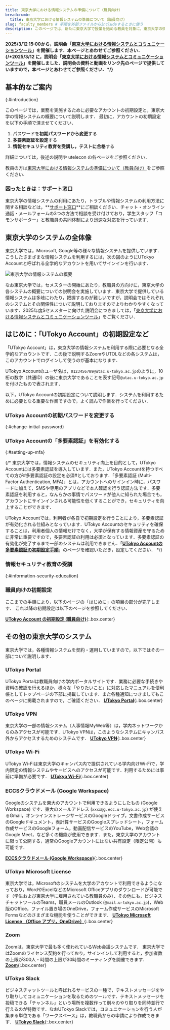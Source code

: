```yaml
---
title: 東京大学における情報システムの準備について（職員向け）
breadcrumb:
  title: 東京大学における情報システムの準備について（職員向け）
slug: faculty_members # 手順を外部ファイルからincludeするときに使う
description: このページでは，新たに東京大学で授業を始める教員を対象に，東京大学の情報システムを利用するために必要な事前準備を順序立てて説明しています．
---
```



<b class="box">
2025/3/12 15:00から，説明会「<a href="/events/2025-03-12/">東京大学における情報システムとコミュニケーションツール</a>」を開催します．本ページとあわせてご参照ください．
{/*2025/3/12 に，説明会「<a href="/events/2025-03-12/">東京大学における情報システムとコミュニケーションツール</a>」を開催しました．説明会の資料と動画をリンク先のページで提供していますので，本ページとあわせてご参照ください．*/}
</b>

## 基本的なご案内
{:#introduction}

このページでは，業務を実施するために必要なアカウントの初期設定と，東京大学の情報システムの概要について説明します．
最初に，アカウントの初期設定を以下の手順で済ませてください．

1. パスワードを**初期パスワードから変更**する
1. **多要素認証を設定**する
1. **情報セキュリティ教育を受講し，テストに合格**する

詳細については，後述の説明や utelecon の各ページをご参照ください．

教員の方は[東京大学における情報システムの準備について（教員向け）](/faculty_members/)をご参照ください.

### 困ったときは：サポート窓口

東京大学の情報システムの利用にあたり，トラブルや情報システムの利用方法に関する相談などは，**[サポート窓口](/support/)**にご相談ください．チャット・オンライン通話・メールフォームの3つの方法で相談を受け付けており，学生スタッフ「コモンサポーター」と教職員の共同体制により迅速な対応を行っています．

## 東京大学のシステムの全体像

東京大学では，Microsoft, Google等の様々な情報システムを提供しています．こうしたさまざまな情報システムを利用するには，次の図のようにUTokyo Accountと呼ばれる全学的なアカウントを用いてサインインを行います．

![東京大学の情報システムの概要](overall_system_ja_upside_down.png)

なお東京大学では，セメスターの開始にあたり，教職員の方向けに，東京大学の各システムの概要についての説明会を実施しています．東京大学で提供している情報システムは多岐にわたり，把握するのが難しいですが，説明会ではそれぞれのシステムとその関係性について説明しておりますのでよりわかりやすくなっています．2025年度Sセメスターに向けた説明会につきましては，「[東京大学における情報システムとコミュニケーションツール](/events/2025-03-12/)」をご覧ください．

## はじめに：「UTokyo Account」の初期設定など

「UTokyo Account」は，東京大学の情報システムを利用する際に必要となる全学的なアカウントです．この後で説明するZoomやUTOLなどの各システムは，このアカウントでログインして使うのが基本になります．

UTokyo Accountのユーザ名は，`0123456789@utac.u-tokyo.ac.jp`のように，10桁の数字（共通ID）の後に東京大学であることを表す記号`@utac.u-tokyo.ac.jp`を付けたもので表されます．

以下，UTokyo Accountの初期設定について説明します．システムを利用するために必要となる重要な作業ですので，よく読んで作業を行ってください．

### UTokyo Accountの初期パスワードを変更する
{:#change-initial-password}

<UTokyoAccountChangePassword variant="faculty_members" />

### UTokyo Accountの「多要素認証」を有効化する
{:#setting-up-mfa}

<UTokyoAccountMFA />

{/*
東京大学では，情報システムのセキュリティ向上を目的として，UTokyo Accountには多要素認証を導入しています．また，UTokyo Accountを持つすべての方が#多要素認証の設定を必須#としております．「多要素認証 (Multi-Factor Authentication, MFA)」とは，アカウントへのサインイン時に，パスワードに加えて，SMSや専用のアプリなどで本人確認を行う認証方法です．多要素認証を利用すると，なんらかの事情でパスワードが他人に知られた場合でも，アカウントにサインインされる可能性を低くすることができ，セキュリティを向上することができます．

UTokyo Accountでは，利用者が各自で初期設定を行うことにより，多要素認証が有効化される仕組みとなっています．UTokyo Accountのセキュリティを確保することは，利用者個人の情報だけでなく，大学が保有する情報資産を守るために非常に重要ですので，多要素認証の利用は必須となっています．多要素認証の有効化が完了するまで一部のシステムは利用できません．「**[UTokyo Accountの多要素認証の初期設定手順](/utokyo_account/mfa/initial)**」のページを確認いただき，設定してください．
*/}

### 情報セキュリティ教育の受講
{:#information-security-education}

<InformationSecurity variant="faculty_members" />

### 職員向けの初期設定
ここまでの手順により，以下のページの「はじめに」の項目の部分が完了します．
これ以降の初期設定は以下のページを参照してください．

**[UTokyo Account の初期設定 (職員向け)](https://univtokyo.sharepoint.com/sites/utokyoportal/wiki/d/UTokyo_Account_Initial_Settings.aspx)**{:.box.center}

## その他の東京大学のシステム
東京大学では，各種情報システムを契約・運用していますので，以下ではその一部について説明します．
### UTokyo Portal

UTokyo Portalは教職員向けの学内ポータルサイトです．業務に必要な手続きや資料の確認を行えるほか，様々な「やりたいこと」に対応したマニュアルを便利帳としてトップページの下部に掲載しています．また各種通知につきましてもこのページに掲載されますので，ご確認ください．
**[UTokyo Portal](https://login.adm.u-tokyo.ac.jp/utokyoportal)**{:.box.center}

### UTokyo VPN

東京大学の一部の情報システム（人事情報MyWeb等）は，学内ネットワークからのみアクセスが可能です．UTokyo VPNは，このようなシステムにキャンパス外からアクセスするためのシステムです．
**[UTokyo VPN](/utokyo_vpn/)**{:.box.center}

### UTokyo Wi-Fi

UTokyo Wi-Fiは東京大学のキャンパス内で提供されている学内向けWi-Fiで，学内限定の情報システムやサービスへのアクセスが可能です．利用するためには事前に準備が必要です．
**[UTokyo Wi-Fi](/utokyo_wifi/)**{:.box.center}


### ECCSクラウドメール (Google Workspace)

Googleのシステムを東大のアカウントで利用できるようにしたもの (Google Workspace) です．東大のメールアドレス (`xxxx@g.ecc.u-tokyo.ac.jp`) が使えるGmail，オンラインストレージサービスのGoogleドライブ，文書作成サービスのGoogleドキュメント，表計算サービスのGoogleスプレッドシート，フォーム作成サービスのGoogleフォーム，動画配信サービスのYouTube，Web会議のGoogle Meet，など多くの機能が使用できます．また，東京大学のアカウントに限って公開する，通常のGoogleアカウントにはない共有設定（限定公開）も可能です．

**[ECCSクラウドメール (Google Workspace)](/google/)**{:.box.center}

### UTokyo Microsoft License

東京大学では，Microsoftのシステムを大学のアカウントで利用できるようになっており，WordやExcelなどのMicrosoft Officeアプリのダウンロードが可能です（学生および東京大学に雇用されている教職員のみ）．その他にも，ビジネスチャットツールのTeams，職員メールのOutlook (`@mail.u-tokyo.ac.jp`)，Web版のOffice，ファイル置き場のOneDrive，フォーム作成サービスのMicrosoft Formsなどのさまざまな機能を使うことができます．
**[UTokyo Microsoft License （Office アプリ，OneDrive）](/microsoft/)**{:.box.center}

### Zoom
Zoomは，東京大学で最も多く使われているWeb会議システムです．
東京大学ではZoomのライセンス契約を行っており，サインインして利用すると，参加者数の上限が300人・時間の上限が30時間のミーティングを開催できます．
**[Zoom](/zoom/)**{:.box.center}

### UTokyo Slack

ビジネスチャットツールと呼ばれるサービスの一種で，テキストメッセージをやり取りしてコミュニケーションを取るためのツールです．テキストメッセージを投稿できる「チャンネル」という場所を複数作って別々のやり取りを同時並行で行えるのが特徴です．なおUTokyo Slackでは，コミュニケーションを行う人が集まる単位である「ワークスペース」は，教職員からの申請により作成できます．
**[UTokyo Slack](/slack/)**{:.box.center}

